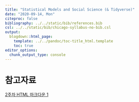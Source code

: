 ```yaml
---
title: "Statistical Models and Social Science (& Tidyverse)"
date: "2020-09-14, Mon"
citeproc: false
bibliography: ../../static/bib/references.bib
csl: ../../static/bib/chicago-syllabus-no-bib.csl
output:
  blogdown::html_page:
    template: ../../pandoc/toc-title_html.template
    toc: true
editor_options: 
  chunk_output_type: console
---
```


# 참고자료

<i class="fa fa-external-link-square-alt" aria-hidden="true"></i> [2주차 HTML 마크다운 1](images/w2_intro2R2.html)


